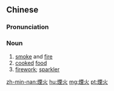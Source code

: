 {{also|烟火}}
==Chinese==
{{zh-forms|s=烟火}}

===Pronunciation===
{{zh-pron
|m=yānhuǒ
|c=jin1 fo2
|h=pfs=yên-fó
|mn=xm,tp:ian-hé/qz:ian-hér/zz,kh:ian-hóe
|cat=n
}}

===Noun===
{{zh-noun}}

# [[smoke]] and [[fire]]
# [[cooked]] [[food]]
# [[firework]]; [[sparkler]]
#: {{zh-x|一 場 煙火|a round of fireworks}}

[[zh-min-nan:煙火]]
[[hu:煙火]]
[[mg:煙火]]
[[pt:煙火]]